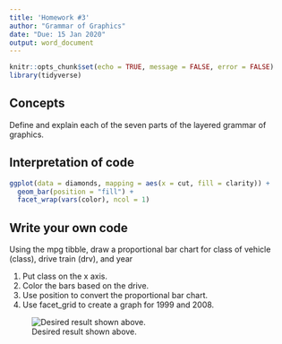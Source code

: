 ```yaml
---
title: 'Homework #3'
author: "Grammar of Graphics"
date: "Due: 15 Jan 2020"
output: word_document
---
```


```r
knitr::opts_chunk$set(echo = TRUE, message = FALSE, error = FALSE)
library(tidyverse)
```

## Concepts  

Define and explain each of the seven parts of the layered grammar of graphics.

## Interpretation of code

```r
ggplot(data = diamonds, mapping = aes(x = cut, fill = clarity)) +
  geom_bar(position = "fill") +
  facet_wrap(vars(color), ncol = 1)
```  

## Write your own code

Using the mpg tibble, draw a proportional bar chart for class of vehicle (class), drive train (drv), and year

1.  Put class on the x axis.
1.  Color the bars based on the drive.
1.  Use position to convert the proportional bar chart.
1.  Use facet_grid to create a graph for 1999 and 2008.

![Desired result shown above.](http://govfinance.byu.edu/govfinance/classes/dataScience/homework/graphs/HW03.png)

```r

```